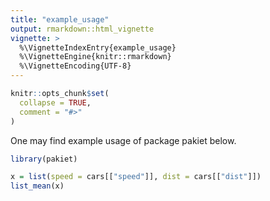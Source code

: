 ```yaml
---
title: "example_usage"
output: rmarkdown::html_vignette
vignette: >
  %\VignetteIndexEntry{example_usage}
  %\VignetteEngine{knitr::rmarkdown}
  %\VignetteEncoding{UTF-8}
---
```


```r
knitr::opts_chunk$set(
  collapse = TRUE,
  comment = "#>"
)
```

One may find example usage of package pakiet below.

```r
library(pakiet)

x = list(speed = cars[["speed"]], dist = cars[["dist"]])
list_mean(x)
```
